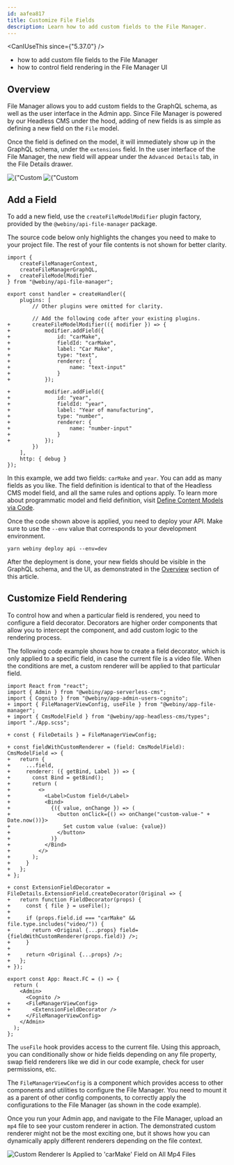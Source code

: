 ```yaml
---
id: aafea817
title: Customize File Fields
description: Learn how to add custom fields to the File Manager.
---
```



<CanIUseThis since={"5.37.0"} />

<WhatYouWillLearn>

- how to add custom file fields to the File Manager
- how to control field rendering in the File Manager UI

</WhatYouWillLearn>

## Overview

File Manager allows you to add custom fields to the GraphQL schema, as well as the user interface in the Admin app. Since File Manager is powered by our Headless CMS under the hood, adding of new fields is as simple as defining a new field on the `File` model.

Once the field is defined on the model, it will immediately show up in the GraphQL schema, under the `extensions` field. In the user interface of the File Manager, the new field will appear under the `Advanced Details` tab, in the File Details drawer.

<Gallery>
  <Image src={fmSchemaExtensions} title={"Custom fields in the GraphQL schema"} />
  <Image src={fmAdvancedDetails} title={"Custom fields in the Admin app"} />
</Gallery>

## Add a Field

To add a new field, use the `createFileModelModifier` plugin factory, provided by the `@webiny/api-file-manager` package.

<Alert type="warning">
  The source code below only highlights the changes you need to make to your project file. The rest
  of your file contents is not shown for better clarity.
</Alert>

```diff-ts apps/api/graphql/src/index.ts
import {
    createFileManagerContext,
    createFileManagerGraphQL,
+   createFileModelModifier
} from "@webiny/api-file-manager";

export const handler = createHandler({
    plugins: [
        // Other plugins were omitted for clarity.

        // Add the following code after your existing plugins.
+       createFileModelModifier(({ modifier }) => {
+           modifier.addField({
+               id: "carMake",
+               fieldId: "carMake",
+               label: "Car Make",
+               type: "text",
+               renderer: {
+                   name: "text-input"
+               }
+           });

+           modifier.addField({
+               id: "year",
+               fieldId: "year",
+               label: "Year of manufacturing",
+               type: "number",
+               renderer: {
+                   name: "number-input"
+               }
+           });
        })
    ],
    http: { debug }
});
```

In this example, we add two fields: `carMake` and `year`. You can add as many fields as you like. The field definition is identical to that of the Headless CMS model field, and all the same rules and options apply. To learn more about programmatic model and field definition, visit [Define Content Models via Code](/docs/{version}/headless-cms/extending/content-models-via-code).

Once the code shown above is applied, you need to deploy your API. Make sure to use the `--env` value that corresponds to your development environment.

```shell
yarn webiny deploy api --env=dev
```

After the deployment is done, your new fields should be visible in the GraphQL schema, and the UI, as demonstrated in the [Overview](#overview) section of this article.

## Customize Field Rendering

To control how and when a particular field is rendered, you need to configure a field decorator. Decorators are higher order components that allow you to intercept the component, and add custom logic to the rendering process.

The following code example shows how to create a field decorator, which is only applied to a specific field, in case the current file is a video file. When the conditions are met, a custom renderer will be applied to that particular field.

```diff-tsx apps/admin/src/App.tsx
import React from "react";
import { Admin } from "@webiny/app-serverless-cms";
import { Cognito } from "@webiny/app-admin-users-cognito";
+ import { FileManagerViewConfig, useFile } from "@webiny/app-file-manager";
+ import { CmsModelField } from "@webiny/app-headless-cms/types";
import "./App.scss";

+ const { FileDetails } = FileManagerViewConfig;

+ const fieldWithCustomRenderer = (field: CmsModelField): CmsModelField => {
+   return {
+     ...field,
+     renderer: ({ getBind, Label }) => {
+       const Bind = getBind();
+       return (
+         <>
+           <Label>Custom field</Label>
+           <Bind>
+             {({ value, onChange }) => (
+               <button onClick={() => onChange("custom-value-" + Date.now())}>
+                 Set custom value (value: {value})
+               </button>
+             )}
+           </Bind>
+         </>
+       );
+     }
+   };
+ };

+ const ExtensionFieldDecorator = FileDetails.ExtensionField.createDecorator(Original => {
+   return function FieldDecorator(props) {
+     const { file } = useFile();
+
+     if (props.field.id === "carMake" && file.type.includes("video/")) {
+       return <Original {...props} field={fieldWithCustomRenderer(props.field)} />;
+     }
+
+     return <Original {...props} />;
+   };
+ });

export const App: React.FC = () => {
  return (
    <Admin>
      <Cognito />
+     <FileManagerViewConfig>
+       <ExtensionFieldDecorator />
+     </FileManagerViewConfig>
    </Admin>
  );
};
```

The `useFile` hook provides access to the current file. Using this approach, you can conditionally show or hide fields depending on any file property, swap field renderers like we did in our code example, check for user permissions, etc.

The `FileManagerViewConfig` is a component which provides access to other components and utilities to configure the File Manager. You need to mount it as a parent of other config components, to correctly apply the configurations to the File Manager (as shown in the code example).

Once you run your Admin app, and navigate to the File Manager, upload an `mp4` file to see your custom renderer in action. The demonstrated custom renderer might not be the most exciting one, but it shows how you can dynamically apply different renderers depending on the file context.

<Image src={fmMp4CustomRenderer} title="Custom Renderer Is Applied to 'carMake' Field on All Mp4 Files" />
